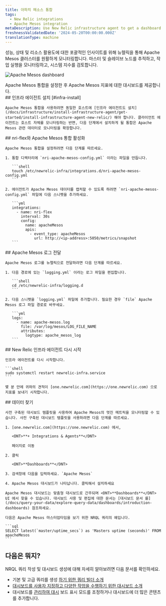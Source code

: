 ```yaml
---
title: 아파치 메소스 통합
tags:
  - New Relic integrations
  - Apache Mesos integration
metaDescription: Use New Relic infrastructure agent to get a dashboard with metrics from your Apache Mesos.
freshnessValidatedDate: '2024-05-20T00:00:00.000Z'
translationType: machine
---
```



성능, 상태 및 리소스 활용도에 대한 포괄적인 인사이트를 위해 뉴렐릭을 통해 Apache Mesos 클러스터를 원활하게 모니터링합니다. 마스터 및 슬레이브 노드를 추적하고, 작업 실행을 모니터링하고, 시스템 지수를 검토합니다.

<img
  title="Apache Mesos dashboard"
  alt="Apache Mesos dashboard"
  src={apacheMesosDashboard}
/>

<figcaption>
  Apache Mesos 통합을 설정한 후 Apache Mesos 지표에 대한 대시보드를 제공합니다.
</figcaption>

<Steps>
  <Step>
    ## 인프라 에이전트 설치 [#infra-install]

    Apache Mesos 통합을 사용하려면 동일한 호스트에 [인프라 에이전트도 설치](/docs/infrastructure/install-infrastructure-agent/get-started/install-infrastructure-agent-new-relic/) 해야 합니다. 클라이언트 에이전트는 호스트 자체를 모니터링하는 반면, 다음 단계에서 설치하게 될 통합은 Apache Mesos 관련 데이터로 모니터링을 확장합니다.
  </Step>

  <Step>
    ## nri-flex와 Apache Mesos 통합 활성화

    Apache Mesos 통합을 설정하려면 다음 단계를 따르세요.

    1. 통합 디렉터리에 `nri-apache-mesos-config.yml` 이라는 파일을 만듭니다.

       ```shell
       touch /etc/newrelic-infra/integrations.d/nri-apache-mesos-config.yml
       ```

    2. 에이전트가 Apache Mesos 데이터를 캡처할 수 있도록 하려면 `nri-apache-mesos-config.yml` 파일에 다음 스니펫을 추가하세요.

       ```yml
       integrations:
         - name: nri-flex
           interval: 30s
           config:
             name: apacheMesos
             apis:
               - event_type: apacheMesos
                 url: http://<ip-address>:5050/metrics/snapshot
       ```
  </Step>

  <Step>
    ## Apache Mesos 로그 전달

    Apache Mesos 로그를 뉴렐릭으로 전달하려면 다음 단계를 따르세요.

    1. 다음 경로에 있는 `logging.yml` 이라는 로그 파일을 편집합니다.

       ```shell
       cd /etc/newrelic-infra/logging.d
       ```

    2. 다음 스니펫을 `logging.yml` 파일에 추가합니다. 필요한 경우 `file` Apache Mesos 로그 파일 경로로 바꾸세요.

       ```yml
       logs:
         - name: apache-mesos.log
           file: /var/log/mesos/LOG_FILE_NAME
           attributes:
             logtype: apache_mesos_log
       ```
  </Step>

  <Step>
    ## New Relic 인프라 에이전트 다시 시작

    인프라 에이전트를 다시 시작합니다.

    ```shell
    sudo systemctl restart newrelic-infra.service
    ```

    몇 분 안에 귀하의 견적이 [one.newrelic.com](https://one.newrelic.com) 으로 지표를 보내기 시작합니다.  

  </Step>

  <Step>
    ## 데이터 찾기

    사전 구축된 대시보드 템플릿을 사용하여 Apache Mesos의 멋진 메트릭을 모니터링할 수 있습니다. 사전 구축된 대시보드 템플릿을 사용하려면 다음 단계를 따르세요.

    1. [one.newrelic.com](https://one.newrelic.com) 에서,

       <DNT>**+ Integrations & Agents**</DNT>

       페이지로 이동

    2. 클릭

       <DNT>**Dashboards**</DNT>

    3. 검색창에 다음을 입력하세요. `Apache Mesos`

    4. Apache Mesos 대시보드가 나타납니다. 클릭해서 설치하세요

    Apache Mesos 대시보드는 맞춤형 대시보드로 간주되며 <DNT>**Dashboards**</DNT> UI 에서 찾을 수 있습니다. 대시보드 사용 및 편집에 대한 문서는 [대시보드 문서 를](/docs/query-your-data/explore-query-data/dashboards/introduction-dashboards) 참조하세요.

    다음은 Apache Mesos 마스터업타임을 보기 위한 NRQL 쿼리의 예입니다.

    ```sql
    SELECT latest(`master/uptime_secs`) as 'Masters uptime (seconds)' FROM apacheMesos
    ```
  </Step>
</Steps>

## 다음은 뭐지?

NRQL 쿼리 작성 및 대시보드 생성에 대해 자세히 알아보려면 다음 문서를 확인하세요.

* 기본 및 고급 쿼리를 생성 [하기 위한 쿼리 빌더 소개](/docs/query-your-data/explore-query-data/query-builder/introduction-query-builder)
* [대시보드를 사용자 지정하고 다양한 작업을 수행하기 위한 대시보드 소개](/docs/query-your-data/explore-query-data/dashboards/introduction-dashboards)
* 대시보드를 [관리하여 대시](/docs/query-your-data/explore-query-data/dashboards/manage-your-dashboard) 보드 표시 모드를 조정하거나 대시보드에 더 많은 콘텐츠를 추가합니다.